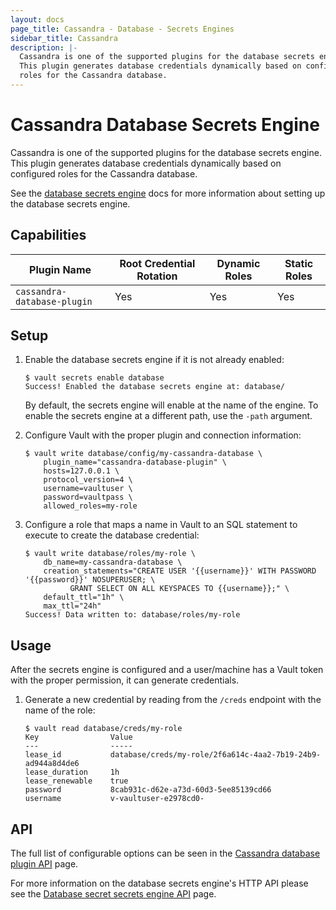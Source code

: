 ```yaml
---
layout: docs
page_title: Cassandra - Database - Secrets Engines
sidebar_title: Cassandra
description: |-
  Cassandra is one of the supported plugins for the database secrets engine.
  This plugin generates database credentials dynamically based on configured
  roles for the Cassandra database.
---
```


# Cassandra Database Secrets Engine

Cassandra is one of the supported plugins for the database secrets engine. This
plugin generates database credentials dynamically based on configured roles for
the Cassandra database.

See the [database secrets engine](/docs/secrets/databases) docs for
more information about setting up the database secrets engine.

## Capabilities

| Plugin Name                 | Root Credential Rotation | Dynamic Roles | Static Roles |
| --------------------------- | ------------------------ | ------------- | ------------ |
| `cassandra-database-plugin` | Yes                      | Yes           | Yes          |

## Setup

1.  Enable the database secrets engine if it is not already enabled:

    ```text
    $ vault secrets enable database
    Success! Enabled the database secrets engine at: database/
    ```

    By default, the secrets engine will enable at the name of the engine. To
    enable the secrets engine at a different path, use the `-path` argument.

1.  Configure Vault with the proper plugin and connection information:

    ```text
    $ vault write database/config/my-cassandra-database \
        plugin_name="cassandra-database-plugin" \
        hosts=127.0.0.1 \
        protocol_version=4 \
        username=vaultuser \
        password=vaultpass \
        allowed_roles=my-role
    ```

1.  Configure a role that maps a name in Vault to an SQL statement to execute to
    create the database credential:

    ```text
    $ vault write database/roles/my-role \
        db_name=my-cassandra-database \
        creation_statements="CREATE USER '{{username}}' WITH PASSWORD '{{password}}' NOSUPERUSER; \
              GRANT SELECT ON ALL KEYSPACES TO {{username}};" \
        default_ttl="1h" \
        max_ttl="24h"
    Success! Data written to: database/roles/my-role
    ```

## Usage

After the secrets engine is configured and a user/machine has a Vault token with
the proper permission, it can generate credentials.

1.  Generate a new credential by reading from the `/creds` endpoint with the name
    of the role:

    ```text
    $ vault read database/creds/my-role
    Key                Value
    ---                -----
    lease_id           database/creds/my-role/2f6a614c-4aa2-7b19-24b9-ad944a8d4de6
    lease_duration     1h
    lease_renewable    true
    password           8cab931c-d62e-a73d-60d3-5ee85139cd66
    username           v-vaultuser-e2978cd0-
    ```

## API

The full list of configurable options can be seen in the [Cassandra database plugin API](/api/secret/databases/cassandra) page.

For more information on the database secrets engine's HTTP API please see the [Database secret secrets engine API](/api/secret/databases) page.
